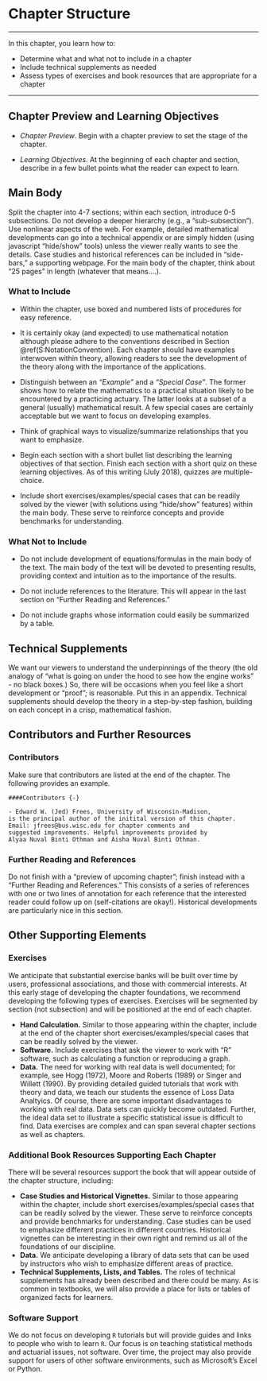 # Chapter Structure

***
In this chapter, you learn how to:

- Determine what and what not to include in a chapter
- Include technical supplements as needed
- Assess types of exercises and book resources that are appropriate for a chapter 

***

## Chapter Preview and Learning Objectives

- *Chapter Preview*. Begin with a chapter preview to set the stage of the chapter.

- *Learning Objectives*. At the beginning of each chapter and section, describe in a few bullet points what the reader can expect to learn.



## Main Body


Split the chapter into 4-7 sections; within each section, introduce 0-5 subsections. Do not develop a deeper hierarchy (e.g., a "sub-subsection"). Use nonlinear aspects of the web. For example, detailed mathematical developments can go into a technical appendix or are simply hidden (using javascript "hide/show" tools) unless the viewer really wants to see the details. Case studies and historical references can be included in "side-bars," a supporting webpage. For the main body of the chapter, think about "25 pages" in length (whatever that means....).


### What to Include

- Within the chapter, use boxed and numbered lists of procedures for easy reference.

- It is certainly okay (and expected) to use mathematical notation although please adhere to the conventions described in Section \@ref(S:NotationConvention). Each chapter should have examples interwoven within theory, allowing readers to see the development of the theory along with the importance of the applications.

- Distinguish between an *"Example"* and a *"Special Case"*. The former shows how to relate the mathematics to a practical situation likely to be encountered by a practicing actuary. The latter looks at a subset of a general (usually) mathematical result. A few special cases are certainly acceptable but we want to focus on developing examples.

- Think of graphical ways to visualize/summarize relationships that you want to emphasize. 

- Begin each section with a short bullet list describing the learning objectives of that section. Finish each section with a short quiz on these learning objectives. As of this writing (July 2018), quizzes are multiple-choice.

- Include short exercises/examples/special cases that can be readily solved by the viewer (with solutions using "hide/show" features) within the main body. These serve to reinforce concepts and provide benchmarks for understanding.

### What Not to Include

- Do not include development of equations/formulas in the main body of the text. The main body of the text will be devoted to presenting results, providing context and intuition as to the importance of the results. 

- Do not include references to the literature. This will appear in the last section on "Further Reading and References." 

- Do not include graphs whose information could easily be summarized by a table.

## Technical Supplements 
We  want our viewers to understand the underpinnings of the theory (the old analogy of "what is going on under the hood to see how the engine works" - no black boxes.) So, there will be occasions when you feel like a short development or "proof"; is reasonable. Put this in an appendix. Technical supplements should develop the theory in a step-by-step fashion, building on each concept in a crisp, mathematical fashion.

    
## Contributors and Further Resources {#S:further-reading-and-resources }
    
### Contributors 

Make sure that contributors are listed at the end of the chapter. The following provides an example.

```
####Contributors {-}

- Edward W. (Jed) Frees, University of Wisconsin-Madison, 
is the principal author of the initital version of this chapter. 
Email: jfrees@bus.wisc.edu for chapter comments and 
suggested improvements. Helpful improvements provided by
Alyaa Nuval Binti Othman and Aisha Nuval Binti Othman.

```    
      

      
### Further Reading and References

Do not finish with a "preview of upcoming chapter"; finish instead with a "Further Reading and References." This consists of a series of references with one or two lines of annotation for each reference that the interested reader could follow up on (self-citations are okay!). Historical developments are particularly nice in this section. 

## Other Supporting Elements

### Exercises 
We anticipate that substantial exercise banks will be built over time by users, professional associations, and those with commercial interests. At this early stage of developing the chapter foundations, we recommend developing the following types of exercises. Exercises will be segmented by section (not subsection) and will be positioned at the end of each chapter.

- **Hand Calculation.** Similar to those appearing within the chapter, include at the end of the chapter short exercises/examples/special cases that can be readily solved by the viewer.
- **Software.** Include exercises that ask the viewer to work with "R" software, such as calculating a function or reproducing a graph.
- **Data.** The need for working with real data is well documented; for example, see Hogg (1972), Moore and Roberts (1989) or Singer and Willett (1990). By providing detailed guided tutorials that work with theory and data, we teach our students the essence of Loss Data Analtyics. Of course, there are some important disadvantages to working with real data. Data sets can quickly become outdated. Further, the ideal data set to illustrate a specific statistical issue is difficult to find. Data exercises are complex and can span several chapter sections as well as chapters.

### Additional Book Resources Supporting Each Chapter

There will be several resources support the book that will appear outside of the chapter structure, including:

- **Case Studies and Historical Vignettes.** Similar to those appearing within the chapter, include short exercises/examples/special cases that can be readily solved by the viewer. These serve to reinforce concepts and provide benchmarks for understanding. Case studies can be used to emphasize different practices in different countries. Historical vignettes can be interesting in their own right and remind us all of the foundations of our discipline.
- **Data.** We anticipate developing a library of data sets that can be used by instructors who wish to emphasize different areas of practice.
- **Technical Supplements, Lists, and Tables.** The roles of technical supplements has already been described and there could be many. As is common in textbooks, we will also provide a place for lists or tables of organized facts for learners.

### Software Support

We do not focus on developing `R` tutorials but will provide guides and links to people who wish to learn `R`. Our focus is on teaching statistical methods and actuarial issues, not software. Over time, the project may also provide support for users of other software environments, such as Microsoft's Excel or Python.

   

      
      

